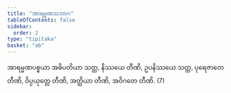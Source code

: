 ```yaml
---
title: "အာရမ္မဏသဘာဂ"
tableOfContents: false
sidebar:
  order: 2
type: "tipitaka"
basket: "ab"
---
```



<DynamicBreadcrumb />

<Division number="308">

<Paragraph number="1016">
အာရမ္မဏပစ္စယာ အဓိပတိယာ သတ္တ, နိဿယေ တီဏိ, ဥပနိဿယေ သတ္တ, ပုရေဇာတေ တီဏိ, ဝိပ္ပယုတ္တေ တီဏိ, အတ္ထိယာ တီဏိ, အဝိဂတေ တီဏိ. (7)
</Paragraph>
</Division>